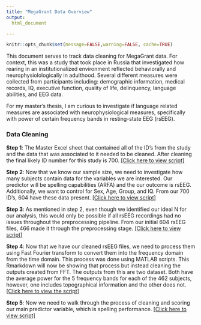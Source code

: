 ```yaml
---
title: "MegaGrant Data Overview"
output:
  html_document

---
```


```r
knitr::opts_chunk$set(message=FALSE,warning=FALSE, cache=TRUE)
```

This document serves to track data cleaning for MegaGrant data. For context, this was a study that took place in Russia that investigated how rearing in an institutionalized environment reflected behaviorally and neurophysiolologically in adulthood. Several different measures were collected from participants including: demographic information, medical records, IQ, executive function, quality of life, delinquency, language abilities, and EEG data. 

For my master's thesis, I am curious to investigate if language related measures are associated with neurophysiological measures, specifically with power of certain frequency bands in resting-state EEG (rsEEG). 


### Data Cleaning

**Step 1**: The Master Excel sheet that contained all of the ID's from the study and the data that was associated to it needed to be cleaned. After cleaning the final likely ID number for this study is 700. [[Click here to view script]](https://leoledesma237.github.io/LeoWebsite/MegaGrant.Scripts/ID.Cleaning.html) 

**Step 2**: Now that we know our sample size, we need to investigate how many subjects contain data for the variables we are interested. Our predictor will be spelling capabilities (ARFA) and the our outcome is rsEEG. Additionally, we want to control for Sex, Age, Group, and IQ. From our 700 ID's, 604 have these data present. [[Click here to view script]](https://leoledesma237.github.io/LeoWebsite/MegaGrant.Scripts/Ideal.data.html)

**Step 3**: As mentioned in step 2, even though we identified our ideal N for our analysis, this would only be possible if all rsEEG recordings had no issues throughout the preprocessing pipeline. From our initial 604 rsEEG files, 466 made it through the preprocessing stage. [[Click  here to view script]](https://leoledesma237.github.io/LeoWebsite/MegaGrant.Scripts/Verify.rsEEG.html)

**Step 4**: Now that we have our cleaned rsEEG files, we need to process them using Fast Fourier transform to convert them into the frequency domain from the time domain. This process was done using MATLAB scripts. This Rmarkdown will now be showing that process but instead cleaning the outputs created from FFT. The outputs from this are two dataset. Both have the average power for the 5 frequency bands for each of the 462 subjects, however, one includes topographical information and the other does not. [[Click here to view the script]](https://leoledesma237.github.io/LeoWebsite/MegaGrant.Scripts/Frequency.Band.Scoring.html)

**Step 5**: Now we need to walk through the process of cleaning and scoring our main predictor variable, which is spelling performance. [[Click here to view script]](https://leoledesma237.github.io/LeoWebsite/MegaGrant.Scripts/ARFA.Scoring.html) 